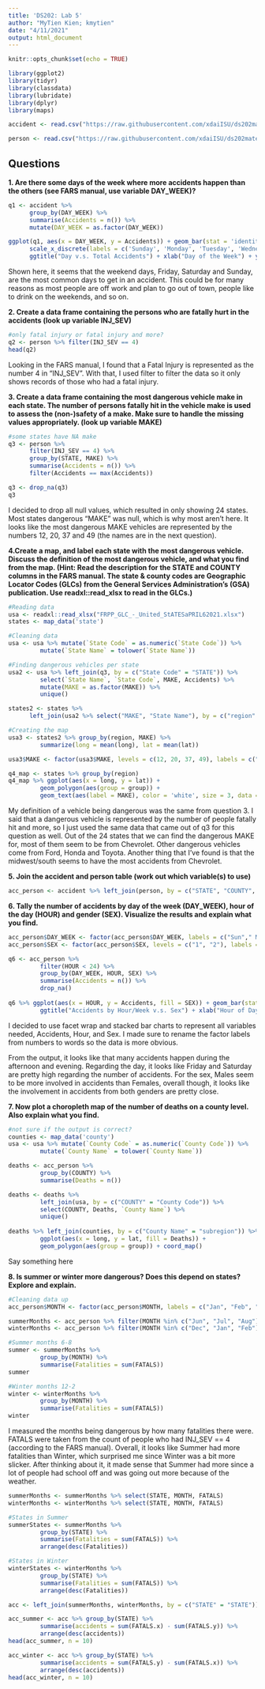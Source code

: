 ```yaml
---
title: 'DS202: Lab 5'
author: "MyTien Kien; kmytien"
date: "4/11/2021"
output: html_document
---
```


```r
knitr::opts_chunk$set(echo = TRUE)
```

```r
library(ggplot2)
library(tidyr)
library(classdata)
library(lubridate)
library(dplyr)
library(maps)

accident <- read.csv("https://raw.githubusercontent.com/xdaiISU/ds202materials/master/hwlabs/fars2017/accident.csv", stringsAsFactors = FALSE)

person <- read.csv("https://raw.githubusercontent.com/xdaiISU/ds202materials/master/hwlabs/fars2017/person.csv", stringsAsFactors = FALSE)
```

## **Questions**

**1. Are there some days of the week where more accidents happen than the others (see FARS manual, use variable DAY_WEEK)?**
```r
q1 <- accident %>%
      group_by(DAY_WEEK) %>%
      summarise(Accidents = n()) %>%
      mutate(DAY_WEEK = as.factor(DAY_WEEK))

ggplot(q1, aes(x = DAY_WEEK, y = Accidents)) + geom_bar(stat = 'identity') + 
      scale_x_discrete(labels = c('Sunday', 'Monday', 'Tuesday', 'Wednesday', 'Thursday', 'Friday', 'Saturday')) +
      ggtitle("Day v.s. Total Accidents") + xlab("Day of the Week") + ylab("Number of Accidents")
```

Shown here, it seems that the weekend days, Friday, Saturday and Sunday, are the most common days to get in an accident. This could be for many reasons as most people are off work and plan to go out of town, people like to drink on the weekends, and so on.


**2. Create a data frame containing the persons who are fatally hurt in the accidents (look up variable INJ_SEV)**
```r
#only fatal injury or fatal injury and more?
q2 <- person %>% filter(INJ_SEV == 4)
head(q2)
```

Looking in the FARS manual, I found that a Fatal Injury is represented as the number 4 in "INJ_SEV". With that, I used filter to filter the data so it only shows records of those who had a fatal injury.


**3. Create a data frame containing the most dangerous vehicle make in each state. The number of persons fatally hit in the vehicle make is used to assess the (non-)safety of a make. Make sure to handle the missing values appropriately. (look up variable MAKE)**
```r
#some states have NA make
q3 <- person %>%
      filter(INJ_SEV == 4) %>%
      group_by(STATE, MAKE) %>%
      summarise(Accidents = n()) %>%
      filter(Accidents == max(Accidents))

q3 <- drop_na(q3)
q3
```

I decided to drop all null values, which resulted in only showing 24 states. Most states dangerous "MAKE" was null, which is why most aren't here. It looks like the most dangerous MAKE vehicles are represented by the numbers 12, 20, 37 and 49 (the names are in the next question).


**4.Create a map, and label each state with the most dangerous vehicle. Discuss the definition of the most dangerous vehicle, and what you find from the map. (Hint: Read the description for the STATE and COUNTY columns in the FARS manual. The state & county codes are Geographic Locator Codes (GLCs) from the General Services Administration’s (GSA) publication. Use readxl::read_xlsx to read in the GLCs.)**
```r
#Reading data
usa <- readxl::read_xlsx("FRPP_GLC_-_United_StATESaPRIL62021.xlsx")
states <- map_data('state')

#Cleaning data
usa <- usa %>% mutate(`State Code` = as.numeric(`State Code`)) %>%
         mutate(`State Name` = tolower(`State Name`))

#Finding dangerous vehicles per state
usa2 <- usa %>% left_join(q3, by = c("State Code" = "STATE")) %>%
         select(`State Name`, `State Code`, MAKE, Accidents) %>%
         mutate(MAKE = as.factor(MAKE)) %>%
         unique()

states2 <- states %>%
      left_join(usa2 %>% select("MAKE", "State Name"), by = c("region" = "State Name"))

#Creating the map
usa3 <- states2 %>% group_by(region, MAKE) %>% 
         summarize(long = mean(long), lat = mean(lat))

usa3$MAKE <- factor(usa3$MAKE, levels = c(12, 20, 37, 49), labels = c("Ford", "Chevrolet", "Honda", "Toyota"))

q4_map <- states %>% group_by(region)
q4_map %>% ggplot(aes(x = long, y = lat)) + 
         geom_polygon(aes(group = group)) +
         geom_text(aes(label = MAKE), color = 'white', size = 3, data = usa3) + coord_map()
```

My definition of a vehicle being dangerous was the same from question 3. I said that a dangerous vehicle is represented by the number of people fatally hit and more, so I just used the same data that came out of q3 for this question as well. Out of the 24 states that we can find the dangerous MAKE for, most of them seem to be from Chevrolet. Other dangerous vehicles come from Ford, Honda and Toyota. Another thing that I've found is that the midwest/south seems to have the most accidents from Chevrolet.


**5. Join the accident and person table (work out which variable(s) to use)**
```r
acc_person <- accident %>% left_join(person, by = c("STATE", "COUNTY", "DAY", "MONTH", "HOUR", "MINUTE"))
```


**6. Tally the number of accidents by day of the week (DAY_WEEK), hour of the day (HOUR) and gender (SEX). Visualize the results and explain what you find.**
```r
acc_person$DAY_WEEK <- factor(acc_person$DAY_WEEK, labels = c("Sun"," Mon", "Tue", "Wed", "Thu", "Fri", "Sat"))
acc_person$SEX <- factor(acc_person$SEX, levels = c("1", "2"), labels = c("Male", "Female"))

q6 <- acc_person %>%
         filter(HOUR < 24) %>%
         group_by(DAY_WEEK, HOUR, SEX) %>%
         summarise(Accidents = n()) %>%
         drop_na()
                 
q6 %>% ggplot(aes(x = HOUR, y = Accidents, fill = SEX)) + geom_bar(stat = 'identity') + facet_wrap(~DAY_WEEK) +
         ggtitle("Accidents by Hour/Week v.s. Sex") + xlab("Hour of Day") + ylab("Number of Accidents")
```

I decided to use facet wrap and stacked bar charts to represent all variables needed, Accidents, Hour, and Sex. I made sure to rename the factor labels from numbers to words so the data is more obvious.

From the output, it looks like that many accidents happen during the afternoon and evening. Regarding the day, it looks like Friday and Saturday are pretty high regarding the number of accidents. For the sex, Males seem to be more involved in accidents than Females, overall though, it looks like the involvement in accidents from both genders are pretty close.


**7. Now plot a choropleth map of the number of deaths on a county level. Also explain what you find.**
```r
#not sure if the output is correct?
counties <- map_data('county')
usa <- usa %>% mutate(`County Code` = as.numeric(`County Code`)) %>%
         mutate(`County Name` = tolower(`County Name`))

deaths <- acc_person %>%
         group_by(COUNTY) %>%
         summarise(Deaths = n())

deaths <- deaths %>%
         left_join(usa, by = c("COUNTY" = "County Code")) %>%
         select(COUNTY, Deaths, `County Name`) %>%
         unique()
         
deaths %>% left_join(counties, by = c("County Name" = "subregion")) %>%
         ggplot(aes(x = long, y = lat, fill = Deaths)) +
         geom_polygon(aes(group = group)) + coord_map()
```

Say something here


**8. Is summer or winter more dangerous? Does this depend on states? Explore and explain.**
```r
#Cleaning data up
acc_person$MONTH <- factor(acc_person$MONTH, labels = c("Jan", "Feb", "Mar", "Apr", "May", "Jun", "Jul", "Aug", "Sep", "Oct", "Nov", "Dec"))

summerMonths <- acc_person %>% filter(MONTH %in% c("Jun", "Jul", "Aug"))
winterMonths <- acc_person %>% filter(MONTH %in% c("Dec", "Jan", "Feb"))
```

```r
#Summer months 6-8
summer <- summerMonths %>%
         group_by(MONTH) %>%
         summarise(Fatalities = sum(FATALS))
summer

#Winter months 12-2
winter <- winterMonths %>%
         group_by(MONTH) %>%
         summarise(Fatalities = sum(FATALS))
winter
```

I measured the months being dangerous by how many fatalities there were. FATALS were taken from the count of people who had INJ_SEV == 4 (according to the FARS manual). Overall, it looks like Summer had more fatalities than Winter, which surprised me since Winter was a bit more slicker. After thinking about it, it made sense that Summer had more since a lot of people had school off and was going out more because of the weather.

```r
summerMonths <- summerMonths %>% select(STATE, MONTH, FATALS)
winterMonths <- winterMonths %>% select(STATE, MONTH, FATALS)

#States in Summer
summerStates <- summerMonths %>%
         group_by(STATE) %>%
         summarise(Fatalities = sum(FATALS)) %>%
         arrange(desc(Fatalities))

#States in Winter
winterStates <- winterMonths %>%
         group_by(STATE) %>%
         summarise(Fatalities = sum(FATALS)) %>%
         arrange(desc(Fatalities))

acc <- left_join(summerMonths, winterMonths, by = c("STATE" = "STATE"))

acc_summer <- acc %>% group_by(STATE) %>% 
         summarise(accidents = sum(FATALS.x) - sum(FATALS.y)) %>%
         arrange(desc(accidents))
head(acc_summer, n = 10)

acc_winter <- acc %>% group_by(STATE) %>% 
         summarise(accidents = sum(FATALS.y) - sum(FATALS.x)) %>%
         arrange(desc(accidents))
head(acc_winter, n = 10)
```

